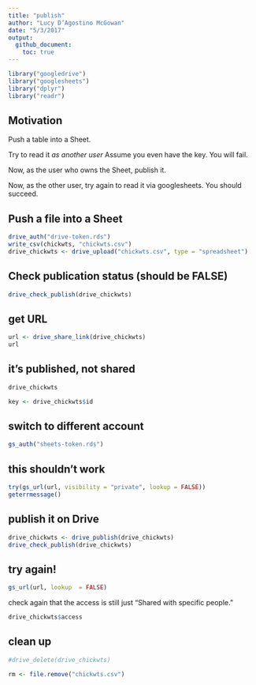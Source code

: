 ```yaml
---
title: "publish"
author: "Lucy D’Agostino McGowan"
date: "5/3/2017"
output: 
  github_document:
    toc: true
---
```

```r
library("googledrive")
library("googlesheets")
library("dplyr")
library("readr")
```


## Motivation

Push a table into a Sheet.

Try to read it _as another user_ 
Assume you even have the key.
You will fail.

Now, as the user who owns the Sheet, publish it.

Now, as the other user, try again to read it via googlesheets. You should succeed.


## Push a file into a Sheet
```r
drive_auth("drive-token.rds")
write_csv(chickwts, "chickwts.csv")
drive_chickwts <- drive_upload("chickwts.csv", type = "spreadsheet")
```

## Check publication status (should be FALSE)
```r
drive_check_publish(drive_chickwts)
```

## get URL
```r
url <- drive_share_link(drive_chickwts)
url
```

## it's published, not shared

```r
drive_chickwts
```

```r
key <- drive_chickwts$id
```

## switch to different account
```r
gs_auth("sheets-token.rds")
```


## this shouldn't work
```r
try(gs_url(url, visibility = "private", lookup = FALSE))
geterrmessage()
```

## publish it on Drive
```r
drive_chickwts <- drive_publish(drive_chickwts)
drive_check_publish(drive_chickwts)
```

## try again!
```r
gs_url(url, lookup  = FALSE)
```

check again that the access is still just "Shared with specific people."

```r
drive_chickwts$access
```

## clean up

```r
#drive_delete(drive_chickwts)
```

```r
rm <- file.remove("chickwts.csv")
```

